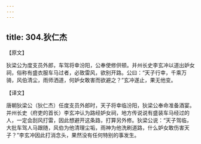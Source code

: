 ```yaml
---
---
---
```

title: 304.狄仁杰
---



【原文】

狄梁公为度支员外郎，车驾将幸汾阳，公奉使修供顿。并州长史李玄冲以道出妒女祠，俗称有盛衣服车马过者，必致雷风，欲别开路。公曰：“天子行幸，千乘万骑，风伯清尘，雨师洒道，何妒女敢害而欲避之？”玄冲遂止，果无他变。

【译文】

唐朝狄梁公（狄仁杰）任度支员外郎时，天子将幸临汾阳，狄梁公奉命准备酒宴。并州长史（府吏的首长）李玄冲认为路经妒女祠，地方传说说有盛装车马经过的人，一定会刮风打雷，因此想避开这条路，打算另外修。狄梁公说：“天子驾临，大批车驾人马跟随，风伯为他清理尘垢，雨神为他洗刷道路，什么妒女敢伤害天子？”李玄冲因此打消念头，果然没有任何特别的事发生。
